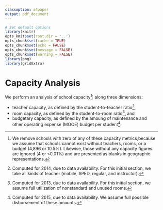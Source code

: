 ```yaml
---
classoption: a4paper
output: pdf_document
---
```


```r
# Set default options
library(knitr)
opts_knit$set(root.dir = '..')
opts_chunk$set(cache = TRUE)
opts_chunk$set(echo = FALSE)
opts_chunk$set(message = FALSE)
opts_chunk$set(warning = FALSE)
library(png)
library(gridExtra)
```

# Capacity Analysis

We perform an analysis of school capacity[^1]] along three dimensions:

* teacher capacity, as defined by the student-to-teacher ratio[^2],
* room capacity, as defined by the student-to-room ratio[^3], and 
* budgetary capacity, as defined by the amoung of maintenance and other operating expense (MOOE) budget per student[^4].

[^1]: We remove schools with zero of any of these capacity metrics,because we assume that schools cannot exist without teachers, rooms, or a budget (4,896 or 10.5%). Likewise, those without any capacity figures are ignored (4 or <0.01%) and are presented as blanks in geographic representations.
[^2]: Computed for 2014, due to data availability. For this initial section, we take all kinds of teacher (mobile, SPED, regular, and instructor).
[^3]: Computed for 2013, due to data availability. For this initial section, we assume full utilization of nonstandard and unused rooms.
[^4]: Computed for 2015, due to data availability. We assume full possible disbursement of these amounts.



